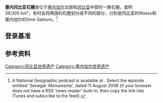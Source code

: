 {{世界遺産概要表
|site_img = Image:1014097-Wassu_stone_circles-The_Gambia.jpg
|site_img_capt =
|site_img_width = 275px
|zh_name =塞内冈比亚石圈
|en_name = Stone Circles of Senegambia
|fr_name = Cercles mégalithiques de Sénégambie
| country = {{SEN}}<br>{{GMB}}
| Region = 非洲
|criterion_c = (1), (3)
|rg_year = 2006年
|ex_rg_year = 
|remarks = 9.85ha
|url_no = 1226
|map_img =
|map_img_width = 275px
|}}

'''塞内冈比亚石圈'''是位于[[塞内加尔|塞内加尔]]北部和[[冈比亚|冈比亚]]中部的一群石圈，面积39,000 km²，有时会将两国的石圈划分成不同的部分，分别是冈比亚的Wassu和塞内加尔的Sine-Saloum。<ref>A National Geographic podcast is available at {{cite web |url=http://podcast.nationalgeographic.com/ng-video-shorts/ |title=存档副本 |accessdate=2006-10-20 |deadurl=yes |archiveurl=https://web.archive.org/web/20061114031031/http://podcast.nationalgeographic.com/ng-video-shorts/ |archivedate=2006-11-14 }}. Select the episode entitled 'Senegal: Monuments', dated 11 August 2006 (if your browser does not have a RSS  'news reader' built-in, then copy the link into iTunes and subscribe to the feed).</ref>

==登录基准==
{{世界遗产基准|1|3}}

==参考资料==
{{Reflist}}

{{塞内加尔世界遗产}}
{{甘比亞世界遺產}}
{{Senegal-stub}}
{{Gambia-stub}}

{{coord|13|41|28|N|15|31|21|W|region:SN_type:landmark|display=title}}

{{DEFAULTSORT:Senegambia, Stone Circles of}}
[[Category:冈比亚世界遗产|Category:冈比亚世界遗产]]
[[Category:塞内加尔世界遗产|Category:塞内加尔世界遗产]]